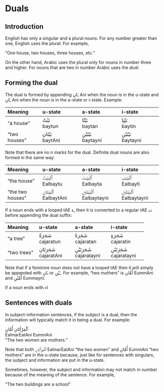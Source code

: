 # Duals

## Introduction

English has only a singular and a plural nouns. For any number greater than one, English uses the plural. For example,

"One house, two houses, three houses, etc."

On the other hand, Arabic uses the plural only for nouns in number three and higher. For nouns that are two in number Arabic uses the _dual_.

## Forming the dual

The dual is formed by appending [ـَانِ]{.ar} [Ani]{.trn} when the noun is in the u-state and [ـَانِ]{.ar} [Ani]{.trn} when the noun is in the a-state or i-state. Example:

| Meaning    | u-state | a-state | i-state |
|:-----------|:-------------|:-------------|:-------------|
| "a house"  | [بَيْتٌ]{.ar}<br>[baytun]{.trn}| [بَيْتًا]{.ar}<br>[baytan]{.trn} |[بَيْتٍا]{.ar}<br>[baytin]{.trn} | 
| "two houses"  | [بَيْتَانِ]{.ar}<br>[baytAni]{.trn}| [بَيْتَيْنِ]{.ar}<br>[baytayni]{.trn} | [بَيْتَيْنِ]{.ar}<br>[baytayni]{.trn} |

Note that there are no [n]{.trn} marks for the dual. Definite dual nouns are also formed in the same way:

| Meaning    | u-state | a-state | i-state |
|:-----------|:-------------|:-------------|:-------------|
| "the house"  | [ٱَلْبَيْتُ]{.ar}<br>[Ealbaytu]{.trn}| [ٱَلْبَيْتَ]{.ar}<br>[Ealbayta]{.trn} |[ٱَلْبَيْتِ]{.ar}<br>[Ealbayti]{.trn} | 
| "the two houses"  | [ٱَلْبَيْتَانِ]{.ar}<br>[EalbaytAni]{.trn}| [ٱَلْبَيْتَيْنِ]{.ar}<br>[Ealbaytayni]{.trn} | [ٱَلْبَيْتَيْنِ]{.ar}<br>[Ealbaytayni]{.trn} |

If a noun ends with a looped [tAE]{.trn} [ة]{.ar}, then it is converted to a regular [tAE]{.trn} [ت]{.ar} before appending the dual suffix:

| Meaning    | u-state | a-state | i-state |
|:-----------|:-------------|:-------------|:-------------|
| "a tree"  | [شَجَرَةٌ]{.ar}<br>[cajaratun]{.trn}| [شَجَرَةً]{.ar}<br>[cajaratan]{.trn} |[شَجَرَةٍ]{.ar}<br>[cajaratin]{.trn} | 
| "two trees"  | [شَجَرَتَانِ]{.ar}<br>[cajaratAni]{.trn}| [شَجَرَتَيْنِ]{.ar}<br>[cajaratayni]{.trn} | [شَجَرَتَيْنِ]{.ar}<br>[cajaratayni]{.trn} |

Note that if a feminine noun does not have a looped [tAE]{.trn} then it will simply be appended with [ـَانِ]{.ar} or [ـَيْنِ]{.ar}. For example, "two mothers" is [أُمَّانِ]{.ar} [EummAni]{.trn} and [أُمَّيْنِ]{.ar} [Eummayni]{.trn}.

If a noun ends with اء

## Sentences with duals

In subject-information sentences, if the subject is a dual, then the information will typically match it in being a dual. For example:

[ٱَلْمَرْأَتَانِ أُمَّانِ]{.ar}  
[EalmarEatAni EummAni]{.trn}  
"The two women are mothers."

Note that both [ٱَلْمَرْأَتَانِ]{.ar} [EalmarEatAni]{.trn} "the two women" and [أُمَّانِ]{.ar}  [EummAni]{.trn}  "two mothers" are in the u-state because, just like for sentences with singulars, the subject and information are put in the u-state.

Sometimes, however, the subject and information may not match in number because of the meaning of the sentence. For example,

"The two buildings are a school"
